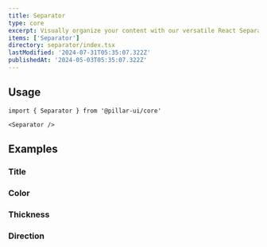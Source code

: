 ```yaml
---
title: Separator
type: core
excerpt: Visually organize your content with our versatile React Separator component. A subtle yet powerful alternative to Chakra UI, adding clarity to your layouts.
items: ['Separator']
directory: separator/index.tsx
lastModified: '2024-07-31T05:35:07.322Z'
publishedAt: '2024-05-03T05:35:07.322Z'
---
```


## Usage

```tsx
import { Separator } from '@pillar-ui/core'
```

```tsx
<Separator />
```

## Examples

### Title

<Playground name="separatorTitle" root="separator" />

### Color

<Prop defaultValue="p" type="'i' | 'd' | 'su' | 'se' | 'w' | 'p' | 'b' | 'o'" />

<Playground name="separatorColor" root="separator" />

### Thickness

<Prop defaultValue="4" type="'1' | '2' | '3' | '4' | '5' | '6' | '7' | '8' | '9'" />

<Playground name="separatorThickness" root="separator" />

### Direction

<Prop defaultValue="horizontal" type="'horizontal' | 'vertical'" />

<Playground name="separatorDirection" root="separator" />
